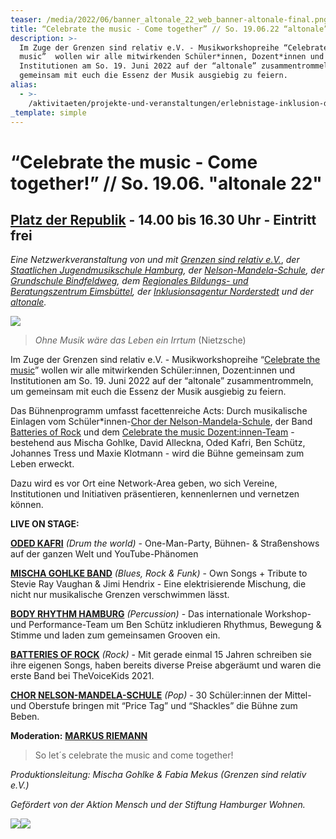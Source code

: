 ```yaml
---
teaser: /media/2022/06/banner_altonale_22_web_banner-altonale-final.png
title: “Celebrate the music - Come together” // So. 19.06.22 “altonale”
description: >-
  Im Zuge der Grenzen sind relativ e.V. - Musikworkshopreihe “Celebrate the
  music”  wollen wir alle mitwirkenden Schüler*innen, Dozent*innen und
  Institutionen am So. 19. Juni 2022 auf der “altonale” zusammentrommeln, um
  gemeinsam mit euch die Essenz der Musik ausgiebig zu feiern.
alias:
  - >-
    /aktivitaeten/projekte-und-veranstaltungen/erlebnistage-inklusion-durch-musik/veranstaltungstermine
_template: simple
---
```


# **“Celebrate the music - Come together!” // So. 19.06. "altonale 22"**

## [Platz der Republik](https://goo.gl/maps/wfX5yTBBNpumMxD98) **-** 14.00 bis 16.30 Uhr - Eintritt frei

*Eine Netzwerkveranstaltung von und mit* *[Grenzen sind relativ e.V.](/)*, *der* *[Staatlichen Jugendmusikschule Hamburg](https://www.hamburg.de/jugendmusikschule/stadtbereich-mitte/), der* *[Nelson-Mandela-Schule](https://www.nelson-mandela-schule-kirchdorf.de/startseite/), der* *[Grundschule Bindfeldweg](https://grundschule-bindfeldweg.hamburg.de/), dem* *[Regionales Bildungs- und Beratungszentrum Eimsbüttel](https://rebbz-eimsbuettel.hamburg.de/), der* *[Inklusionsagentur Norderstedt](https://n-i-i-n.de/)* *und der* *[altonale](www.altonale.de).*

![](/media/2022/06/banner_altonale_22_web_banner-altonale-final.png)

> *Ohne Musik wäre das Leben ein Irrtum* (Nietzsche)

Im Zuge der Grenzen sind relativ e.V. - Musikworkshopreihe “[Celebrate the music](/aktivitaeten/projekte-und-veranstaltungen/celebrate-the-music/allgemeine-infos-erlebnistage-inklusion)” wollen wir alle mitwirkenden Schüler\:innen, Dozent\:innen und Institutionen am So. 19. Juni 2022 auf der “altonale” zusammentrommeln, um gemeinsam mit euch die Essenz der Musik ausgiebig zu feiern.

Das Bühnenprogramm umfasst facettenreiche Acts: Durch musikalische Einlagen vom Schüler\*innen-[Chor der Nelson-Mandela-Schule](https://www.nelson-mandela-schule-kirchdorf.de/bildungsangebot/faecher/musik/singen-im-chor/), der Band [Batteries of Rock](https://batteriesofrock.com/) und dem [Celebrate the music Dozent\:innen-Team](/aktivitaeten/projekte-und-veranstaltungen/celebrate-the-music/dozenten-team-workshops) - bestehend aus Mischa Gohlke, David Alleckna, Oded Kafri, Ben Schütz, Johannes Tress und Maxie Klotmann - wird die Bühne gemeinsam zum Leben erweckt.

Dazu wird es vor Ort eine Network-Area geben, wo sich Vereine, Institutionen und Initiativen präsentieren, kennenlernen und vernetzen können.

**LIVE ON STAGE:**

**[ODED KAFRI](https://odedkafri.com/ueber/)** *(Drum the world)* - One-Man-Party, Bühnen- & Straßenshows auf der ganzen Welt und YouTube-Phänomen

**[MISCHA GOHLKE BAND](https://mischagohlkeband.de/)** *(Blues, Rock & Funk)* - Own Songs + Tribute to Stevie Ray Vaughan & Jimi Hendrix - Eine elektrisierende Mischung, die nicht nur musikalische Grenzen verschwimmen lässt.

**[BODY RHYTHM HAMBURG](https://www.bodyrhythm.de/)** *(Percussion)* - Das internationale Workshop- und Performance-Team um Ben Schütz inkludieren Rhythmus, Bewegung & Stimme und laden zum gemeinsamen Grooven ein.

**[BATTERIES OF ROCK](https://batteriesofrock.com/)** *(Rock)* - Mit gerade einmal 15 Jahren schreiben sie ihre eigenen Songs, haben bereits diverse Preise abgeräumt und waren die erste Band bei TheVoiceKids 2021.

**[CHOR NELSON-MANDELA-SCHULE](https://www.nelson-mandela-schule-kirchdorf.de/bildungsangebot/faecher/musik/singen-im-chor/)** *(Pop)* - 30 Schüler\:innen der Mittel- und Oberstufe bringen mit “Price Tag” und “Shackles” die Bühne zum Beben.

**Moderation:** **[MARKUS RIEMANN](https://kulturbedarf.de/)**

> So let´s celebrate the music and come together!

*Produktionsleitung: Mischa Gohlke & Fabia Mekus (Grenzen sind relativ e.V.)*

*Gefördert von der Aktion Mensch und der Stiftung Hamburger Wohnen.*

![](/media/2021/07/20170919100223-aktion_mensch_logo.svg)![](/media/2022/03/stiftung_hw_logo_rgb_inumlauf.JPG)

